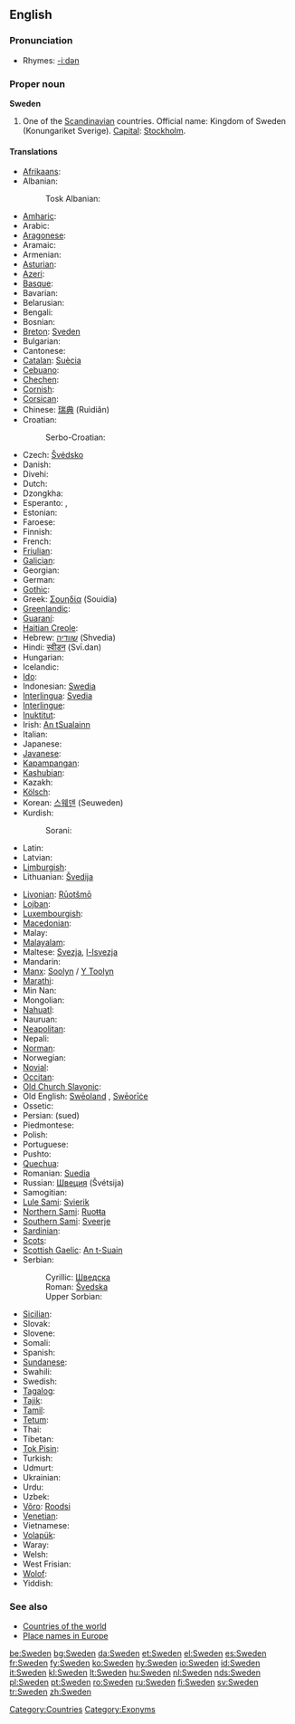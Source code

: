 ==English==
{{wikipedia}}

===Pronunciation===
* Rhymes: [[Rhymes:English:-iːdən|-iːdən]]

===Proper noun===
'''Sweden'''

# One of the [[Scandinavian]] countries. Official name: Kingdom of Sweden (Konungariket Sverige). [[Capital]]: [[Stockholm]].<!--this is irrelevant to the meaning and does not belong here: <br>By non-[[European]]s sometimes mistaken for [[Switzerland]] or [[vice versa]], perhaps due to a mix-up of the words [[Swedish]]/[[Swiss]].-->

====Translations====
{{top}}
* [[Afrikaans]]: {{t-|af|Swede}}
* Albanian: {{t-|sq|Suedia}}
*: Tosk Albanian: {{t-|als|Schweden}}
* [[Amharic]]: {{t-|am|ስዊድን}}
* Arabic: {{ARchar|[[السويد]]}} {{unicode|(as-suwéid)}}
* [[Aragonese]]: {{t-|an|Suezia}}
* Aramaic: {{t-|arc|ܣܘܝܕ}}
* Armenian: {{t-|hy|Շվեդիա}}
* [[Asturian]]: {{t-|ast|Suecia}}
* [[Azeri]]: {{t-|az|İsveç}}
* [[Basque]]: {{t-|eu|Suedia}}
* Bavarian: {{t-|bar|Schwen}}
* Belarusian: {{t-|be|Швецыя}}
* Bengali: {{t-|bn|সুইডেন}}
* Bosnian: {{t-|bs|Švedska|f}}
* [[Breton]]: [[Sveden]]
* Bulgarian: {{t-|bg|Швеция}}
* Cantonese: {{t-|zh-yue|瑞典}}
* [[Catalan]]: [[Suècia]] {{f}}
* [[Cebuano]]: {{t-|ceb|Sweden}}
* [[Chechen]]: {{t-|ce|Швеци}}
* [[Cornish]]: {{t-|kw|Swedherwyk}}
* [[Corsican]]: {{t-|co|Svezia}}
* Chinese: [[瑞典]] (Ruìdiǎn)
* Croatian: {{t-|hr|Švedska|f}}
*: Serbo-Croatian: {{t-|sh|Švedska}}
* Czech: [[Švédsko]] {{n}}
* Danish: {{t+|da|Sverige}}
* Divehi: {{t-|dv|ސުވިޑެން}}
* Dutch: {{t+|nl|Zweden}}
* Dzongkha: {{t-|dz|སུའི་ཌན་}}
* Esperanto: {{t-|eo|Svedio|xs=Esperanto}}, {{t-|eo|Svedujo|xs=Esperanto}}
* Estonian: {{t+|et|Rootsi}}
* Faroese: {{t-|fo|Svøríki|n|xs=Faroese}}
* Finnish: {{t+|fi|Ruotsi}}
* French: {{t+|fr|Suède|f}}
* [[Friulian]]: {{t-|fur|Svezie}}
* [[Galician]]: {{t-|gl|Suecia - Sverige}}
* Georgian: {{t-|ka|შვედეთი}}
* German: {{t+|de|Schweden|n}}
* [[Gothic]]: {{t-|got|𐍃𐍅𐌴𐌰𐍂𐌴𐌹𐌺𐌹}}
* Greek: [[Σουηδία]] (Souidía) {{f}}
* [[Greenlandic]]: {{t-|kl|Sverige}}
* [[Guaraní]]: {{t-|gn|Suesia}}
* [[Haitian Creole]]: {{t-|ht|Syèd}}
* Hebrew: [[שוודיה]] (Shvedia)
* Hindi: [[स्वीडन]] (Svī.dan)
* Hungarian: {{t+|hu|Svédország}}
* Icelandic: {{t+|is|Svíþjóð|f}}
* [[Ido]]: {{t-|io|Suedia}}
* Indonesian: [[Swedia]]
* [[Interlingua]]: [[Svedia]]
* [[Interlingue]]: {{t-|ie|Svedia}}
* [[Inuktitut]]: {{t-|iu|ᔅᕗᕆᑭ/Svuriki}}
* Irish: [[An tSualainn]] {{f}}
* Italian: {{t+|it|Svezia|f}}
* Japanese: {{t+|ja|スウェーデン|tr=Suwēden|sc=Jpan}}
* [[Javanese]]: {{t-|jv|Swedia}}
* [[Kapampangan]]: {{t-|pam|Sweden}}
* [[Kashubian]]: {{t-|csb|Szwedzkô}}
* Kazakh: {{t-|kk|Швеция}}
* [[Kölsch]]: {{t-|ksh|Shvede}}
* Korean: [[스웨덴]] (Seuweden)
* Kurdish:
*: Sorani: {{t|ku|سوید|tr=sweed|sc=KUchar}}
* Latin: {{t-|la|Suecia}}
* Latvian: {{t-|lv|Zviedrija|f|xs=Latvian}}
* [[Limburgish]]: {{t-|li|Zwaede}}
* Lithuanian: [[Švedija]]
{{mid}}
* [[Livonian]]: [[Rūotšmō]]
* [[Lojban]]: {{t-|jbo|suis}}
* [[Luxembourgish]]: {{t-|lb|Schweden}}
* [[Macedonian]]: {{t-|mk|Шведска}}
* Malay: {{t-|ms|Sweden}}
* [[Malayalam]]: {{t-|ml|സ്വീഡന്‍}}
* Maltese: [[Svezja]], [[l-Isvezja]]
* Mandarin: {{t-|zh|瑞典}}
* [[Manx]]: [[Soolyn]] / [[Y Toolyn]]
* [[Marathi]]: {{t-|mr|स्वीडन}}
* Min Nan: {{t-|zh-min-nan|Sverige}}
* Mongolian: {{t-|mn|Швед}}
* [[Nahuatl]]: {{t-|nah|Suecatlān}}
* Nauruan: {{t-|na|Sweden}}
* [[Neapolitan]]: {{t-|nap|Sguezia}}
* Nepali: {{t-|ne|स्वीडेन}}
* [[Norman]]: {{t-|nrm|Suède}}
* Norwegian: {{t-|no|Sverige}}
* [[Novial]]: {{t-|nov|Suedia}}
* [[Occitan]]: {{t-|oc|Suècia}}
* [[Old Church Slavonic]]: {{t-|cu|Свеньско}}
* Old English: [[Sweoland|Swēoland]] {{n}}, [[Sweorice|Swēorīċe]] {{n}}
* Ossetic: {{t-|os|Швеци}}
* Persian: {{FAchar|[[سوئد]]}} (sued)
* Piedmontese: {{t-|pms|Svessia}}
* Polish: {{t+|pl|Szwecja|f}}
* Portuguese: {{t+|pt|Suécia|f}}
* Pushto: {{t-|ps|سويډن}}
* [[Quechua]]: {{t-|qu|Suysya}}
* Romanian: [[Suedia]] {{f}}
* Russian: [[Швеция]] (Švétsija) {{f}}
* Samogitian: {{t-|bat-smg|Švedėjė}}
* [[Lule Sami]]: [[Svierik]]
* [[Northern Sami]]: [[Ruoŧŧa]]
* [[Southern Sami]]: [[Sveerje]]
* [[Sardinian]]: {{t-|sc|Isvetzia}}
* [[Scots]]: {{t-|sco|Swaden}}
* [[Scottish Gaelic]]: [[An t-Suain]]
* Serbian:
*: Cyrillic: [[Шведска#Serbian|Шведска]] {{f}}
*: Roman: [[Švedska#Serbian|Švedska]] {{f}}
*: Upper Sorbian: {{t-|hsb|Šwedska}}
* [[Sicilian]]: {{t-|scn|Svezzia}}
* Slovak: {{t-|sk|Švédsko}}
* Slovene: {{t+|sl|Švedska|f}}
* Somali: {{t-|so|Sweden}}
* Spanish: {{t+|es|Suecia|f}}
* [[Sundanese]]: {{t-|su|Swédia}}
* Swahili: {{t-|sw|Uswidi}}
* Swedish: {{t+|sv|Sverige}}
* [[Tagalog]]: {{t-|tl|Sweden}}
* [[Tajik]]: {{t-|tg|Шветсия}}
* [[Tamil]]: {{t-|ta|சுவீடன்}}
* [[Tetum]]: {{t-|tet|Suésia}}
* Thai: {{t-|th|ประเทศสวีเดน}}
* Tibetan: {{t-|bo|སི་ཝེ་དེན}}
* [[Tok Pisin]]: {{t-|tpi|Suwidan}}
* Turkish: {{t-|tr|İsveç}}
* Udmurt: {{t-|udm|Швеция}}
* Ukrainian: {{t-|uk|Швеція}}
* Urdu: {{t-|ur|سویڈن}}
* Uzbek: {{t-|uz|Shvetsiya}}
* [[Võro]]: [[Roodsi]]
* [[Venetian]]: {{t-|vec|Svezsia}}
* Vietnamese: {{t-|vi|Thụy Điển}}
* [[Volapük]]: {{t-|vo|Svedän}}
* Waray: {{t-|war|Suecia}}
* Welsh: {{t-|cy|Sweden}}
* West Frisian: {{t-|fy|Sweden}}
* [[Wolof]]: {{t-|wo|Suweed}}
* Yiddish: {{t-|yi|שוועדן}}
{{bottom}}

===See also===
* [[Countries of the world]]
* [[Wiktionary Appendix:Place names in Europe|Place names in Europe]]

[[Category:Countries]]
[[Category:Exonyms]]

[[be:Sweden]]
[[bg:Sweden]]
[[da:Sweden]]
[[et:Sweden]]
[[el:Sweden]]
[[es:Sweden]]
[[fr:Sweden]]
[[fy:Sweden]]
[[ko:Sweden]]
[[hy:Sweden]]
[[io:Sweden]]
[[id:Sweden]]
[[it:Sweden]]
[[kl:Sweden]]
[[lt:Sweden]]
[[hu:Sweden]]
[[nl:Sweden]]
[[nds:Sweden]]
[[pl:Sweden]]
[[pt:Sweden]]
[[ro:Sweden]]
[[ru:Sweden]]
[[fi:Sweden]]
[[sv:Sweden]]
[[tr:Sweden]]
[[zh:Sweden]]